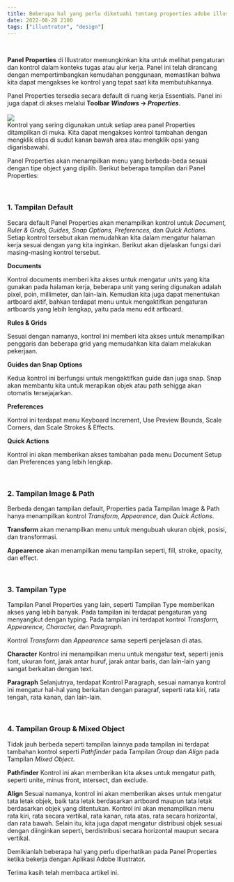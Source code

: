 ```yaml
---
title: Beberapa hal yang perlu diketuahi tentang properties adobe illustrator
date: 2022-08-28 2100
tags: ["illustrator", "design"]
---
```



<br/>

**Panel Properties** di Illustrator memungkinkan kita untuk melihat pengaturan dan kontrol dalam konteks tugas atau alur kerja. Panel ini telah dirancang dengan mempertimbangkan kemudahan penggunaan, memastikan bahwa kita dapat mengakses ke kontrol yang tepat saat kita membutuhkannya.

Panel Properties tersedia secara default di ruang kerja Essentials. Panel ini juga dapat di akses melalui **Toolbar** ***Windows -> Properties***.
<br/><br/>
![](./1.png )
<br/>
Kontrol yang sering digunakan untuk setiap area panel Properties ditampilkan di muka. Kita dapat mengakses kontrol tambahan dengan mengklik elips di sudut kanan bawah area atau mengklik opsi yang digarisbawahi.

Panel Properties akan menampilkan menu yang berbeda-beda sesuai dengan tipe object yang dipilih. Berikut beberapa tampilan dari Panel Properties: 

<br/>

### 1. Tampilan Default

Secara default Panel Properties akan menampilkan kontrol untuk *Document, Ruler & Grids, Guides, Snap Options, Preferences,* dan *Quick Actions*. Setiap kontrol tersebut akan memudahkan kita dalam mengatur halaman kerja sesuai dengan yang kita inginkan. Berikut akan dijelaskan fungsi dari masing-masing kontrol tersebut.

**Documents**

Kontrol documents memberi kita akses untuk mengatur units yang kita gunakan pada halaman kerja, beberapa unit yang sering digunakan adalah pixel, poin, millimeter, dan lain-lain. Kemudian kita juga dapat menentukan artboard aktif, bahkan terdapat menu untuk mengaktifkan pengaturan artboards yang lebih lengkap, yaitu pada menu edit artboard.

**Rules & Grids**

Sesuai dengan namanya, kontrol ini memberi kita akses untuk menampilkan penggaris dan beberapa grid yang memudahkan kita dalam melakukan pekerjaan.

**Guides dan Snap Options**

Kedua kontrol ini berfungsi untuk mengaktifkan guide dan juga snap. Snap akan membantu kita untuk merapikan objek atau path sehigga akan otomatis tersejajarkan.

**Preferences**

Kontrol ini terdapat menu Keyboard Increment, Use Preview Bounds, Scale Corners, dan Scale Strokes & Effects.

**Quick Actions**

Kontrol ini akan memberikan akses tambahan pada menu Document Setup dan Preferences yang lebih lengkap.

<br/>

### 2. Tampilan Image & Path

Berbeda dengan tampilan default, Properties pada Tampilan Image & Path hanya menampilkan kontrol *Transform, Appearence,* dan *Quick Actions.* 

**Transform** akan menampilkan menu untuk mengubuah ukuran objek, posisi, dan transformasi.

**Appearence** akan menampilkan menu tampilan seperti, fill, stroke, opacity, dan effect.

<br/>

### 3. Tampilan Type

Tampilan Panel Properties yang lain, seperti Tampilan Type memberikan akses yang lebih banyak. Pada tampilan ini terdapat pengaturan yang menyangkut dengan typing. Pada tampilan ini terdapat kontrol *Transform, Appearence, Character,* dan *Paragraph.*

Kontrol *Transform* dan *Appearence* sama seperti penjelasan di atas. 

**Character**
Kontrol ini menampilkan menu untuk mengatur text, seperti jenis font, ukuran font, jarak antar huruf, jarak antar baris, dan lain-lain yang sangat berkaitan dengan text.

**Paragraph**
Selanjutnya, terdapat Kontrol Paragraph, sesuai namanya kontrol ini mengatur hal-hal yang berkaitan dengan paragraf, seperti rata kiri, rata tengah, rata kanan, dan lain-lain.

<br/>

### 4. Tampilan Group & Mixed Object

Tidak jauh berbeda seperti tampilan lainnya pada tampilan ini terdapat tambahan kontrol seperti *Pathfinder* pada Tampilan *Group* dan *Align* pada Tampilan *Mixed Object*. 

**Pathfinder**
Kontrol ini akan memberikan kita akses untuk mengatur path, seperti unite, minus front, intersect, dan exclude. 

**Align**
Sesuai namanya, kontrol ini akan memberikan akses untuk mengatur tata letak objek, baik tata letak berdasarkan artboard maupun tata letak berdasarkan objek yang ditentukan. Kontrol ini akan menampilkan menu rata kiri, rata secara vertikal, rata kanan, rata atas, rata secara horizontal, dan rata bawah. Selain itu, kita juga dapat mengatur distribusi objek sesuai dengan diinginkan seperti, berdistribusi secara horizontal maupun secara vertikal.

Demikianlah beberapa hal yang perlu diperhatikan pada Panel Properties ketika bekerja dengan Aplikasi Adobe Illustrator.

Terima kasih telah membaca artikel ini.